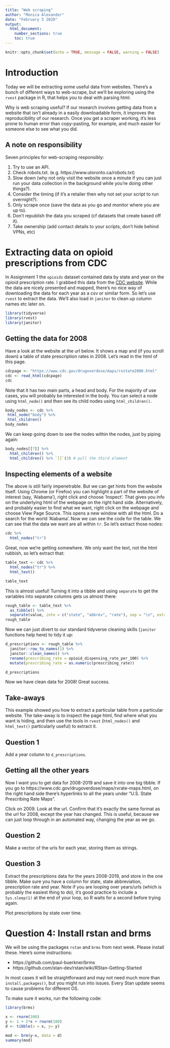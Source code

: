 ```yaml
---
title: "Web scraping"
author: "Monica Alexander"
date: "February 5 2020"
output: 
  html_document:
    number_sections: true
    toc: true
---
```


```r
knitr::opts_chunk$set(echo = TRUE, message = FALSE, warning = FALSE)
```

# Introduction

Today we will be extracting some useful data from websites. There's a bunch of different ways to web-scrape, but we'll be exploring using the `rvest` package in R, that helps you to deal with parsing html. 

Why is web scraping useful? If our research involves getting data from a website that isn't already in a easily downloadable form, it improves the reproducibility of our research. Once you get a scraper working, it's less prone to human error than copy-pasting, for example, and much easier for someone else to see what you did. 

## A note on responsibility

Seven principles for web-scraping responsibly:

1. Try to use an API.
2. Check robots.txt. (e.g. https://www.utoronto.ca/robots.txt)
3. Slow down (why not only visit the website once a minute if you can just run your data collection in the background while you're doing other things?).
4. Consider the timing (if it's a retailer then why not set your script to run overnight?).
5. Only scrape once (save the data as you go and monitor where you are up to).
6. Don't republish the data you scraped (cf datasets that create based off it).
7. Take ownership (add contact details to your scripts, don't hide behind VPNs, etc)

# Extracting data on opioid prescriptions from CDC

In Assignment 1 the `opioids` dataset contained data by state and year on the opioid prescription rate. I grabbed this data from the [CDC website](https://www.cdc.gov/drugoverdose/maps/rxrate-maps.html). While the data are nicely presented and mapped, there's no nice way of downloading the data for each year as a csv or similar form. So let's use `rvest` to extract the data. We'll also load in `janitor` to clean up column names etc later on. 

```r
library(tidyverse)
library(rvest)
library(janitor)
```

## Getting the data for 2008

Have a look at the website at the url below. It shows a map and (if you scroll down) a table of state prescription rates in 2008. Let's read in the html of this page. 

```r
cdcpage <- "https://www.cdc.gov/drugoverdose/maps/rxstate2008.html"
cdc <- read_html(cdcpage)
cdc
```
Note that it has two main parts, a head and body. For the majority of use cases, you will probably be interested in the body. You can select a node using `html_node()` and then see its child nodes using `html_children()`.

```r
body_nodes <- cdc %>% 
 html_node("body") %>% 
 html_children()
body_nodes
```

We can keep going down to see the nodes within the nodes, just by piping again:

```r
body_nodes[[7]] %>% 
  html_children() %>%
  html_children() %>% `[[`(3) # pull the third element
```

## Inspecting elements of a website

The above is still fairly impenetrable. But we can get hints from the website itself. Using Chrome (or Firefox) you can highlight a part of the website of interest (say, 'Alabama'), right click and choose 'Inspect'. That gives you info on the underlying html of the webpage on the right hand side. Alternatively, and probably easier to find what we want, right click on the webpage and choose View Page Source. This opens a new window with all the html. Do a search for the world 'Alabama'. Now we can see the code for the table. We can see that the data we want are all within `tr`. So let's extract those nodes:

```r
cdc %>% 
  html_nodes("tr") 
```

Great, now we're getting somewhere. We only want the text, not the html rubbish, so let's extract that:

```r
table_text <- cdc %>% 
  html_nodes("tr") %>% 
  html_text() 

table_text
```

This is almost useful! Turning it into a tibble and using `separate` to get the variables into separate columns gets us almost there:

```r
rough_table <- table_text %>% 
  as_tibble() %>% 
  separate(value, into = c("state", "abbrev", "rate"), sep = "\n", extra = "drop") 
rough_table
```

Now we can just divert to our standard tidyverse cleaning skills (`janitor` functions help here) to tidy it up:

```r
d_prescriptions <- rough_table %>% 
  janitor::row_to_names(1) %>% 
  janitor::clean_names() %>% 
  rename(prescribing_rate = opioid_dispensing_rate_per_100) %>% 
  mutate(prescribing_rate = as.numeric(prescribing_rate)) 

d_prescriptions
```

Now we have clean data for 2008! Great success. 

## Take-aways

This example showed you how to extract a particular table from a particular website. The take-away is to inspect the page html, find where what you want is hiding, and then use the tools in `rvest` (`html_nodes()` and `html_text()` particularly useful) to extract it. 

## Question 1

Add a year column to `d_prescriptions`.

## Getting all the other years

Now I want you to get data for 2008-2019 and save it into one big tibble. If you go to https://www.cdc.gov/drugoverdose/maps/rxrate-maps.html, on the right hand side there's hyperlinks to all the years under "U.S. State Prescribing Rate Maps". 

Click on 2009. Look at the url. Confirm that it's exactly the same format as the url for 2008, except the year has changed. This is useful, because we can just loop through in an automated way, changing the year as we go. 

## Question 2

Make a vector of the urls for each year, storing them as strings. 

## Question 3

Extract the prescriptions data for the years 2008-2019, and store in the one tibble. Make sure you have a column for state, state abbreviation, prescription rate and year. Note if you are looping over years/urls (which is probably the easiest thing to do), it's good practice to include a `Sys.sleep(1)` at the end of your loop, so R waits for a second before trying again. 

Plot prescriptions by state over time.

# Question 4: Install rstan and brms

We will be using the packages `rstan` and `brms` from next week. Please install these. Here's some instructions:

- https://github.com/paul-buerkner/brms
- https://github.com/stan-dev/rstan/wiki/RStan-Getting-Started

In most cases it will be straightforward and may not need much more than `install.packages()`, but you might run into issues. Every Stan update seems to cause problems for different OS.

To make sure it works, run the following code:

```r
library(brms)

x <- rnorm(100)
y <- 1 + 2*x + rnorm(100)
d <- tibble(x = x, y= y)

mod <- brm(y~x, data = d)
summary(mod)

```

